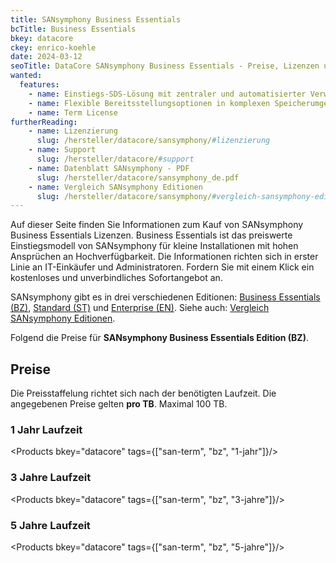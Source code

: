```yaml
---
title: SANsymphony Business Essentials
bcTitle: Business Essentials
bkey: datacore
ckey: enrico-koehle
date: 2024-03-12
seoTitle: DataCore SANsymphony Business Essentials - Preise, Lizenzen und Informationen
wanted:
  features:
    - name: Einstiegs-SDS-Lösung mit zentraler und automatisierter Verwaltung
    - name: Flexible Bereitsstellungsoptionen in komplexen Speicherumgebungen
    - name: Term License
furtherReading:
    - name: Lizenzierung
      slug: /hersteller/datacore/sansymphony/#lizenzierung
    - name: Support
      slug: /hersteller/datacore/#support
    - name: Datenblatt SANsymphony - PDF
      slug: /hersteller/datacore/sansymphony_de.pdf
    - name: Vergleich SANsymphony Editionen
      slug: /hersteller/datacore/sansymphony/#vergleich-sansymphony-editionen
---
```




<Intro>

 Auf dieser Seite finden Sie Informationen zum Kauf von SANsymphony Business Essentials Lizenzen.
 Business Essentials ist das preiswerte Einstiegsmodell von SANsymphony für kleine Installationen mit hohen Ansprüchen an Hochverfügbarkeit.
 Die Informationen richten sich in erster Linie an IT-Einkäufer und Administratoren.
 Fordern Sie mit einem Klick ein kostenloses und unverbindliches Sofortangebot an.

</Intro>

<TOC />

SANsymphony gibt es in drei verschiedenen Editionen: [Business Essentials (BZ)](/hersteller/datacore/sansymphony/business/), [Standard (ST)](/hersteller/datacore/sansymphony/standard/) und [Enterprise (EN)](/hersteller/datacore/sansymphony/enterprise/). Siehe auch: [Vergleich SANsymphony Editionen](/hersteller/datacore/sansymphony/#vergleich-sansymphony-editionen).

Folgend die Preise für **SANsymphony Business Essentials Edition (BZ)**.


## Preise

Die Preisstaffelung richtet sich nach der benötigten Laufzeit.
Die angegebenen Preise gelten **pro TB**. Maximal 100 TB.


### 1 Jahr Laufzeit

<Products bkey="datacore" tags={["san-term", "bz", "1-jahr"]}/>


### 3 Jahre Laufzeit

<Products bkey="datacore" tags={["san-term", "bz", "3-jahre"]}/>


### 5 Jahre Laufzeit

<Products bkey="datacore" tags={["san-term", "bz", "5-jahre"]}/>



<br />

<GetInTouch theme="light" />
